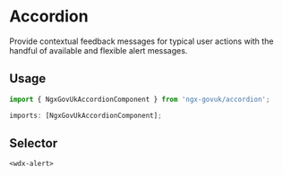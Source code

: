 
<Meta of={stories} />

# Accordion

Provide contextual feedback messages for typical user actions with the handful of available and flexible alert messages.

## Usage

```ts
import { NgxGovUkAccordionComponent } from 'ngx-govuk/accordion';
```

```ts
imports: [NgxGovUkAccordionComponent];
```

## Selector

`<wdx-alert>`
